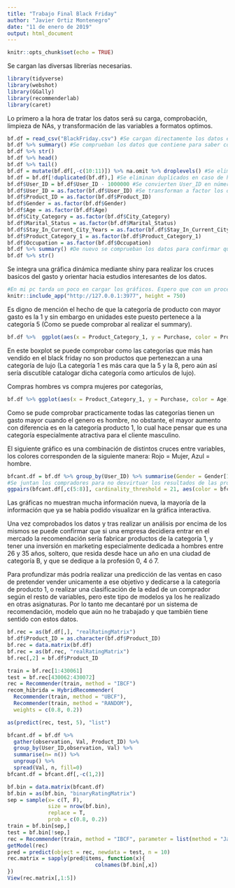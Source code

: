 ```yaml
---
title: "Trabajo Final Black Friday"
author: "Javier Ortiz Montenegro"
date: "11 de enero de 2019"
output: html_document
---
```


```r
knitr::opts_chunk$set(echo = TRUE)
```

Se cargan las diversas librerías necesarias.

```r
library(tidyverse)
library(webshot)
library(GGally)
library(recommenderlab)
library(caret)
```

Lo primero a la hora de tratar los datos será su carga, comprobación, limpieza de NAs, y transformación de las variables a formatos optimos.

```r
bf.df = read_csv("BlackFriday.csv") #Se cargan directamente los datos en una tibble
bf.df %>% summary() #Se comprueban los datos que contiene para saber como tratarlos
bf.df %>% str()
bf.df %>% head() 
bf.df %>% tail()
bf.df = mutate(bf.df[,-c(10:11)]) %>% na.omit %>% droplevels() #Se eliminan NAs (Especialmente concentrados en las columnas Product_Category 2 y 3)
bf.df = bf.df[!duplicated(bf.df),] #Se eliminan duplicados en caso de haberlos
bf.df$User_ID = bf.df$User_ID - 1000000 #Se convierten User_ID en números del 1 al 6040
bf.df$User_ID = as.factor(bf.df$User_ID) #Se transforman a factor los datos que se considera oportuno
bf.df$Product_ID = as.factor(bf.df$Product_ID) 
bf.df$Gender = as.factor(bf.df$Gender)
bf.df$Age = as.factor(bf.df$Age)
bf.df$City_Category = as.factor(bf.df$City_Category)
bf.df$Marital_Status = as.factor(bf.df$Marital_Status)
bf.df$Stay_In_Current_City_Years = as.factor(bf.df$Stay_In_Current_City_Years)
bf.df$Product_Category_1 = as.factor(bf.df$Product_Category_1)
bf.df$Occupation = as.factor(bf.df$Occupation)
bf.df %>% summary() #De nuevo se comprueban los datos para confirmar que ya estén "limpios"
bf.df %>% str()
```

Se integra una gráfica dinámica mediante shiny para realizar los cruces basicos del gasto y orientar hacia estudios interesantes de los datos.

```r
#En mi pc tarda un poco en cargar los gráficos. Espero que con un procesador más potente sea más fluido.
knitr::include_app("http://127.0.0.1:3977", height = 750)
```

Es digno de mención el hecho de que la categoría de producto con mayor gasto es la 1 y sin embargo en unidades este puesto pertenece a la categoría 5 (Como se puede comprobar al realizar el summary).

```r
bf.df %>%  ggplot(aes(x = Product_Category_1, y = Purchase, color = Product_Category_1)) + geom_boxplot(show.legend = F) + xlab("Categoría de producto") + ylab("Gasto") + ggtitle("Gasto por categoría de producto") + theme(plot.title = element_text(hjust = 0.5))
```

En este boxplot se puede comprobar como las categorías que más han vendido en el black friday no son productos que pertenezcan a una categoría de lujo (La categoría 1 es más cara que la 5 y la 8, pero aún así sería discutible catalogar dicha categoría como articulos de lujo).


Compras hombres vs compra mujeres por categorías, 

```r
bf.df %>% ggplot(aes(x = Product_Category_1, y = Purchase, color = Age)) + geom_bar(show.legend = T, stat = "identity") + xlab("Categoría de producto") + ylab("Gasto") + ggtitle("Gasto por categoría de producto mujeres frente a hombres") + facet_wrap(~ Gender) + theme(plot.title = element_text(hjust = 0.5))
```

Como se pude comprobar practicamente todas las categorías tienen un gasto mayor cuando el genero es hombre, no obstante, el mayor aumento con diferencia es en la categoría producto 1, lo cual hace pensar que es una categoría especialmente atractiva para el cliente masculino.

El siguiente gráfico es una combinación de distintos cruces entre variables, los colores corresponden de la siguiente manera: Rojo = Mujer, Azul = hombre.

```r
bfcant.df = bf.df %>% group_by(User_ID) %>% summarise(Gender = Gender[1],Age = Age[1],Occupation = Occupation[1], City_Category = City_Category[1], Stay_In_Current_City_Years = Stay_In_Current_City_Years[1], Marital_Status = Marital_Status[1], Item_Count = n()) 
#Se juntan los compradores para no desvirtuar los resultados de las próximas graficas al cruzar variables factor entre ellas ya que de no ser así se contabilizarían de forma multiple los usuarios con más de una compra.
ggpairs(bfcant.df[,c(5:8)], cardinality_threshold = 21, aes(color = bfcant.df$Gender, alpha = 0.5))
```

Las gráficas no muestran mucha información nueva, la mayoría de la información que ya se había podido visualizar en la gráfica interactiva.

Una vez comprobados los datos y tras realizar un análisis por encima de los mismos se puede confirmar que si una empresa decidiera entrar en el mercado la recomendación sería fabricar productos de la categoría 1, y tener una inversión en marketing especialmente dedicada a hombres entre 26 y 35 años, soltero, que resida desde hace un año en una ciudad de categoría B, y que se dedique a la profesión 0, 4 ó 7.

Para profundizar más podría realizar una predicción de las ventas en caso de pretender vender unicamente a ese objetivo y dedicarse a la categoría de producto 1, o realizar una clasificación de la edad de un comprador según el resto de variables, pero este tipo de modelos ya los he realizado en otras asignaturas.
Por lo tanto me decantaré por un sistema de recomendación, modelo que aún no he trabajado y que también tiene sentido con estos datos.

```r
bf.rec = as(bf.df[,], "realRatingMatrix")
bf.df$Product_ID = as.character(bf.df$Product_ID)
bf.rec = data.matrix(bf.df)
bf.rec = as(bf.rec, "realRatingMatrix")
bf.rec[,2] = bf.df$Product_ID

train = bf.rec[1:430061]
test = bf.rec[430062:430072]
rec = Recommender(train, method = "IBCF")
recom_hibrida = HybridRecommender(
  Recommender(train, method = "UBCF"),
  Recommender(train, method = "RANDOM"),
  weights = c(0.8, 0.2))

as(predict(rec, test, 5), "list")
```

```r
bfcant.df = bf.df %>%
  gather(observation, Val, Product_ID) %>%
  group_by(User_ID,observation, Val) %>%
  summarise(n= n()) %>%
  ungroup() %>%
  spread(Val, n, fill=0)
bfcant.df = bfcant.df[,-c(1,2)]
```


```r
bf.bin = data.matrix(bfcant.df)
bf.bin = as(bf.bin, "binaryRatingMatrix")
sep = sample(x= c(T, F),
             size = nrow(bf.bin),
             replace = T,
             prob = c(0.8, 0.2))
train = bf.bin[sep,]
test = bf.bin[!sep,]
rec = Recommender(train, method = "IBCF", parameter = list(method = "Jaccard"))
getModel(rec)
pred = predict(object = rec, newdata = test, n = 10)
rec.matrix = sapply(pred@items, function(x){
                            colnames(bf.bin[,x])
})
View(rec.matrix[,1:5])
```

